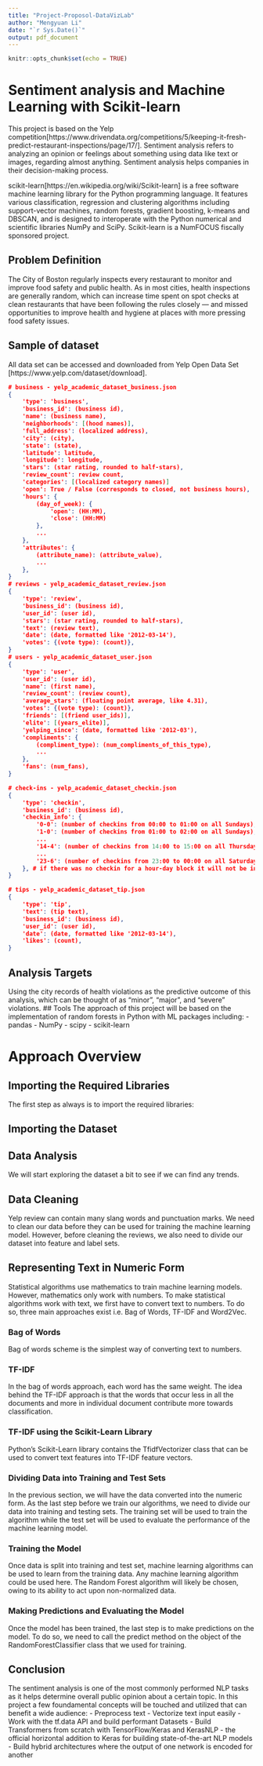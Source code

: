 ```yaml
---
title: "Project-Proposol-DataVizLab"
author: "Mengyuan Li"
date: "`r Sys.Date()`"
output: pdf_document
---
```


```r
knitr::opts_chunk$set(echo = TRUE)
```

# Sentiment analysis and Machine Learning with Scikit-learn

This project is based on the Yelp competition[https://www.drivendata.org/competitions/5/keeping-it-fresh-predict-restaurant-inspections/page/17/]. Sentiment analysis refers to analyzing an opinion or feelings about something using data like text or images, regarding almost anything. Sentiment analysis helps companies in their decision-making process.

scikit-learn[https://en.wikipedia.org/wiki/Scikit-learn] is a free software machine learning library for the Python programming language. It features various classification, regression and clustering algorithms including support-vector machines, random forests, gradient boosting, k-means and DBSCAN, and is designed to interoperate with the Python numerical and scientific libraries NumPy and SciPy. Scikit-learn is a NumFOCUS fiscally sponsored project.

## Problem Definition

The City of Boston regularly inspects every restaurant to monitor and improve food safety and public health. As in most cities, health inspections are generally random, which can increase time spent on spot checks at clean restaurants that have been following the rules closely — and missed opportunities to improve health and hygiene at places with more pressing food safety issues.

## Sample of dataset
All data set can be accessed and downloaded from Yelp Open Data Set [https://www.yelp.com/dataset/download].

```json
# business - yelp_academic_dataset_business.json
{
    'type': 'business',
    'business_id': (business id),
    'name': (business name),
    'neighborhoods': [(hood names)],
    'full_address': (localized address),
    'city': (city),
    'state': (state),
    'latitude': latitude,
    'longitude': longitude,
    'stars': (star rating, rounded to half-stars),
    'review_count': review count,
    'categories': [(localized category names)]
    'open': True / False (corresponds to closed, not business hours),
    'hours': {
        (day_of_week): {
            'open': (HH:MM),
            'close': (HH:MM)
        },
        ...
    },
    'attributes': {
        (attribute_name): (attribute_value),
        ...
    },
}
# reviews - yelp_academic_dataset_review.json
{
    'type': 'review',
    'business_id': (business id),
    'user_id': (user id),
    'stars': (star rating, rounded to half-stars),
    'text': (review text),
    'date': (date, formatted like '2012-03-14'),
    'votes': {(vote type): (count)},
}
# users - yelp_academic_dataset_user.json
{
    'type': 'user',
    'user_id': (user id),
    'name': (first name),
    'review_count': (review count),
    'average_stars': (floating point average, like 4.31),
    'votes': {(vote type): (count)},
    'friends': [(friend user_ids)],
    'elite': [(years_elite)],
    'yelping_since': (date, formatted like '2012-03'),
    'compliments': {
        (compliment_type): (num_compliments_of_this_type),
        ...
    },
    'fans': (num_fans),
}

# check-ins - yelp_academic_dataset_checkin.json
{
    'type': 'checkin',
    'business_id': (business id),
    'checkin_info': {
        '0-0': (number of checkins from 00:00 to 01:00 on all Sundays),
        '1-0': (number of checkins from 01:00 to 02:00 on all Sundays),
        ...
        '14-4': (number of checkins from 14:00 to 15:00 on all Thursdays),
        ...
        '23-6': (number of checkins from 23:00 to 00:00 on all Saturdays)
    }, # if there was no checkin for a hour-day block it will not be in the dict
}

# tips - yelp_academic_dataset_tip.json
{
    'type': 'tip',
    'text': (tip text),
    'business_id': (business id),
    'user_id': (user id),
    'date': (date, formatted like '2012-03-14'),
    'likes': (count),
}
```

## Analysis Targets
Using the city records of health violations as the predictive outcome of this analysis, which can be thought of as "minor", "major", and "severe" violations. 
## Tools
The approach of this project will be based on the implementation of random forests in Python with ML packages including:
- pandas
- NumPy
- scipy
- scikit-learn

# Approach Overview
## Importing the Required Libraries
The first step as always is to import the required libraries:

## Importing the Dataset

## Data Analysis
We will start exploring the dataset a bit to see if we can find any trends. 

## Data Cleaning
Yelp review can contain many slang words and punctuation marks. We need to clean our data before they can be used for training the machine learning model. However, before cleaning the reviews, we also need to divide our dataset into feature and label sets.

## Representing Text in Numeric Form
Statistical algorithms use mathematics to train machine learning models. However, mathematics only work with numbers. To make statistical algorithms work with text, we first have to convert text to numbers. To do so, three main approaches exist i.e. Bag of Words, TF-IDF and Word2Vec.

### Bag of Words
Bag of words scheme is the simplest way of converting text to numbers.

### TF-IDF
In the bag of words approach, each word has the same weight. The idea behind the TF-IDF approach is that the words that occur less in all the documents and more in individual document contribute more towards classification.

### TF-IDF using the Scikit-Learn Library
Python's Scikit-Learn library contains the TfidfVectorizer class that can be used to convert text features into TF-IDF feature vectors. 

### Dividing Data into Training and Test Sets
In the previous section, we will have the data converted into the numeric form. As the last step before we train our algorithms, we need to divide our data into training and testing sets. The training set will be used to train the algorithm while the test set will be used to evaluate the performance of the machine learning model.

### Training the Model
Once data is split into training and test set, machine learning algorithms can be used to learn from the training data. Any machine learning algorithm could be used here. The Random Forest algorithm will likely be chosen, owing to its ability to act upon non-normalized data.

### Making Predictions and Evaluating the Model
Once the model has been trained, the last step is to make predictions on the model. To do so, we need to call the predict method on the object of the RandomForestClassifier class that we used for training. 

## Conclusion
The sentiment analysis is one of the most commonly performed NLP tasks as it helps determine overall public opinion about a certain topic.
In this project a few foundamental concepts will be touched and utilized that can benefit a wide audience:
- Preprocess text
- Vectorize text input easily
- Work with the tf.data API and build performant Datasets
- Build Transformers from scratch with TensorFlow/Keras and KerasNLP - the official horizontal addition to Keras for building state-of-the-art NLP models
- Build hybrid architectures where the output of one network is encoded for another

